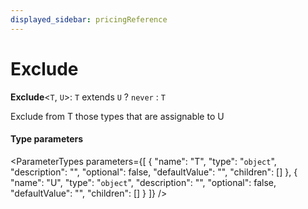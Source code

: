 ```yaml
---
displayed_sidebar: pricingReference
---
```



# Exclude

 **Exclude**<`T`, `U`\>: `T` extends `U` ? `never` : `T`

Exclude from T those types that are assignable to U

#### Type parameters

<ParameterTypes parameters={[
  {
    "name": "T",
    "type": "`object`",
    "description": "",
    "optional": false,
    "defaultValue": "",
    "children": []
  },
  {
    "name": "U",
    "type": "`object`",
    "description": "",
    "optional": false,
    "defaultValue": "",
    "children": []
  }
]} />
